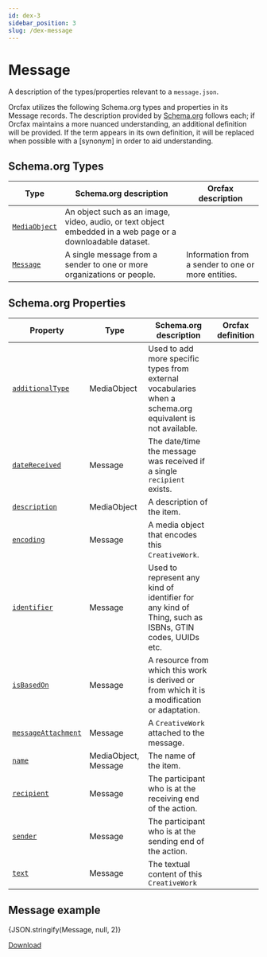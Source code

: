 ```yaml
---
id: dex-3
sidebar_position: 3
slug: /dex-message
---
```



# Message

A description of the types/properties relevant to a
`message.json`.

Orcfax utilizes the following Schema.org types and properties in its Message
records. The description provided by [Schema.org][schema-1]
follows each; if Orcfax maintains a more nuanced understanding, an additional
definition will be provided. If the term appears in its own definition, it will
be replaced when possible with a \[synonym\] in order to aid understanding.

[schema-1]: https://schema.org/

## Schema.org Types

| Type                    | Schema.org description                                                                                     | Orcfax description                                 |
| ----------------------- | ---------------------------------------------------------------------------------------------------------- | -------------------------------------------------- |
| [`MediaObject`][type-1] | An object such as an image, video, audio, or text object embedded in a web page or a downloadable dataset. |                                                    |
| [`Message`][type-2]     | A single message from a sender to one or more organizations or people.                                     | Information from a sender to one or more entities. |

[type-1]: https://schema.org/MediaObject
[type-2]: https://schema.org/Message

## Schema.org Properties

| Property                      | Type                 | Schema.org description                                                                                    | Orcfax definition |
| ----------------------------- | -------------------- | --------------------------------------------------------------------------------------------------------- | ----------------- |
| [`additionalType`][prop-1]    | MediaObject          | Used to add more specific types from external vocabularies when a schema.org equivalent is not available. |                   |
| [`dateReceived`][prop-2]      | Message              | The date/time the message was received if a single `recipient` exists.                                    |                   |
| [`description`][prop-3]       | MediaObject          | A description of the item.                                                                                |                   |
| [`encoding`][prop-4]          | Message              | A media object that encodes this `CreativeWork`.                                                          |                   |
| [`identifier`][prop-5]        | Message              | Used to represent any kind of identifier for any kind of Thing, such as ISBNs, GTIN codes, UUIDs etc.     |                   |
| [`isBasedOn`][prop-6]         | Message              | A resource from which this work is derived or from which it is a modification or adaptation.              |                   |
| [`messageAttachment`][prop-7] | Message              | A `CreativeWork` attached to the message.                                                                 |                   |
| [`name`][prop-8]              | MediaObject, Message | The name of the item.                                                                                     |                   |
| [`recipient`][prop-9]         | Message              | The participant who is at the receiving end of the action.                                                |                   |
| [`sender`][prop-10]           | Message              | The participant who is at the sending end of the action.                                                  |                   |
| [`text`][prop-11]             | Message              | The textual content of this `CreativeWork`                                                                |                   |

[prop-1]: https://schema.org/additionalType
[prop-2]: https://schema.org/dateReceived
[prop-3]: https://schema.org/description
[prop-4]: https://schema.org/encoding
[prop-5]: https://schema.org/identifier
[prop-6]: https://schema.org/isBasedOn
[prop-7]: https://schema.org/messageAttachment
[prop-8]: https://schema.org/name
[prop-9]: https://schema.org/recipient
[prop-10]: https://schema.org/sender
[prop-11]: https://schema.org/text

## Message example

<CodeBlock language="jsx">{JSON.stringify(Message, null, 2)}</CodeBlock>

<a target="_blank" href="/schema/cer/dex/Message.json" download="Message.json">
    Download
</a>
